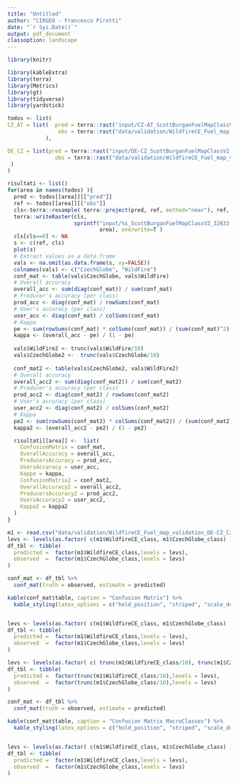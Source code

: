 ```yaml
---
title: "Untitled"
author: "CIRGEO - Francesco Pirotti"
date: "`r Sys.Date()`"
output: pdf_document
classoption: landscape
---
```


```r

library(knitr) 

library(kableExtra)
library(terra)
library(Metrics)
library(gt)
library(tidyverse)
library(yardstick)

todos <- list(
CZ_AT = list(  pred = terra::rast("input/CZ-AT_ScottBurganFuelMapClassV2.tif") ,
                obs = terra::rast("data/validation/WildfireCE_Fuel_map_validation_AT-CZ_CzechGlobe_model.tif") 
            ),

DE_CZ = list(pred = terra::rast("input/DE-CZ_ScottBurganFuelMapClassV2.tif"),
               obs = terra::rast("data/validation/WildfireCE_Fuel_map_validation_DE-CZ_CzechGlobe_model.tif")
 )
)

risultati <- list()
for(area in names(todos) ){
  pred <- todos[[area]][["pred"]]
  ref <- todos[[area]][["obs"]]
  cls<-terra::resample( terra::project(pred, ref, method="near"), ref, method="near" )
  terra::writeRaster(cls,
                     sprintf("input/%s_ScottBurganFuelMapClassV2_32633.tif",
                             area), overwrite=T )
  cls[cls==0] <- NA
  s <- c(ref, cls)
  plot(s)
  # Extract values as a data.frame
  vals <- na.omit(as.data.frame(s, xy=FALSE))
  colnames(vals) <- c("CzechGlobe", "WildFire")
  conf_mat <- table(vals$CzechGlobe, vals$WildFire)
  # Overall accuracy
  overall_acc <- sum(diag(conf_mat)) / sum(conf_mat) 
  # Producer's accuracy (per class)
  prod_acc <- diag(conf_mat) / rowSums(conf_mat) 
  # User's accuracy (per class)
  user_acc <- diag(conf_mat) / colSums(conf_mat) 
  # Kappa
  pe <- sum(rowSums(conf_mat) * colSums(conf_mat)) / (sum(conf_mat)^2)
  kappa <- (overall_acc - pe) / (1 - pe)
  
  vals$WildFire2 <- trunc(vals$WildFire/10)
  vals$CzechGlobe2 <-  trunc(vals$CzechGlobe/10)   
  
  conf_mat2 <- table(vals$CzechGlobe2, vals$WildFire2)
  # Overall accuracy
  overall_acc2 <- sum(diag(conf_mat2)) / sum(conf_mat2) 
  # Producer's accuracy (per class)
  prod_acc2 <- diag(conf_mat2) / rowSums(conf_mat2) 
  # User's accuracy (per class)
  user_acc2 <- diag(conf_mat2) / colSums(conf_mat2) 
  # Kappa
  pe2 <- sum(rowSums(conf_mat2) * colSums(conf_mat2)) / (sum(conf_mat2)^2)
  kappa2 <- (overall_acc2 - pe2) / (1 - pe2)

  risultati[[area]] <-  list(
    ConfusionMatrix = conf_mat,
    OverallAccuracy = overall_acc,
    ProducersAccuracy = prod_acc,
    UsersAccuracy = user_acc,
    Kappa = kappa,
    ConfusionMatrix2 = conf_mat2,
    OverallAccuracy2 = overall_acc2,
    ProducersAccuracy2 = prod_acc2,
    UsersAccuracy2 = user_acc2,
    Kappa2 = kappa2
  )
}

m1 <- read.csv("data/validation/WildfireCE_Fuel_map_validation_DE-CZ_CzechGlobe_model.csv")
levs <- levels(as.factor( c(m1$WildfireCE_class, m1$CzechGlobe_class) ))
df_tbl <- tibble(
  predicted =  factor(m1$WildfireCE_class,levels = levs),
  observed  =  factor(m1$CzechGlobe_class,levels = levs)
)

conf_mat <- df_tbl %>%
  conf_mat(truth = observed, estimate = predicted) 

kable(conf_mat$table, caption = "Confusion Matrix") %>%
  kable_styling(latex_options = c("hold_position", "striped", "scale_down"))


levs <- levels(as.factor( c(m1$WildfireCE_class, m1$CzechGlobe_class) ))
df_tbl <- tibble(
  predicted =  factor(m1$WildfireCE_class,levels = levs),
  observed  =  factor(m1$CzechGlobe_class,levels = levs)
)

```



```r
 
levs <- levels(as.factor( c( trunc(m1$WildfireCE_class/10), trunc(m1$CzechGlobe_class/10) ) ))
df_tbl <- tibble(
  predicted =  factor(trunc(m1$WildfireCE_class/10),levels = levs),
  observed  =  factor(trunc(m1$CzechGlobe_class/10),levels = levs)
)

conf_mat <- df_tbl %>%
  conf_mat(truth = observed, estimate = predicted) 

kable(conf_mat$table, caption = "Confusion Matrix MacroClasses") %>%
  kable_styling(latex_options = c("hold_position", "striped", "scale_down"))


levs <- levels(as.factor( c(m1$WildfireCE_class, m1$CzechGlobe_class) ))
df_tbl <- tibble(
  predicted =  factor(m1$WildfireCE_class,levels = levs),
  observed  =  factor(m1$CzechGlobe_class,levels = levs)
)

```
